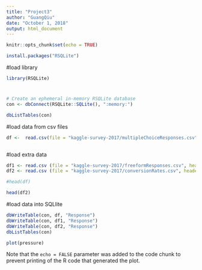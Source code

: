 ```yaml
---
title: "Project3"
author: "GuangQiu"
date: "October 1, 2018"
output: html_document
---
```


```r
knitr::opts_chunk$set(echo = TRUE)
```


```r
install.packages("RSQLite")
```

#load library 
```r
library(RSQLite)
```

#
```r
# Create an ephemeral in-memory RSQLite database
con <- dbConnect(RSQLite::SQLite(), ":memory:")

dbListTables(con)
```
#load data from csv files 
```r
df <-  read.csv(file = "kaggle-survey-2017/multipleChoiceResponses.csv", header= TRUE)



```
#load extra data 
```r
df1 <- read.csv (file = "kaggle-survey-2017/freeformResponses.csv", header= TRUE)
df2 <- read.csv (file = "kaggle-survey-2017/conversionRates.csv", header= TRUE)

```

```r
#head(df)
```
```r
head(df2)
```





#load data into SQLlite

```r
dbWriteTable(con, df, "Response")
dbWriteTable(con, df1, "Response")
dbWriteTable(con, df2, "Response")
dbListTables(con)

```








```r
plot(pressure)
```

Note that the `echo = FALSE` parameter was added to the code chunk to prevent printing of the R code that generated the plot.
